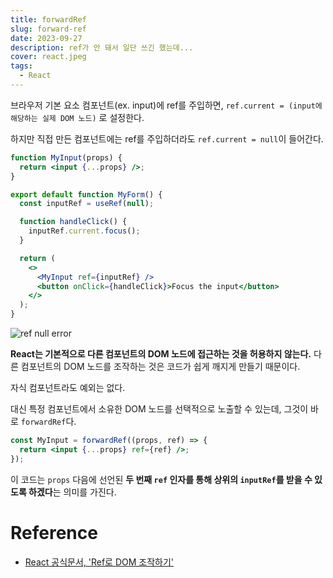 ```yaml
---
title: forwardRef
slug: forward-ref
date: 2023-09-27
description: ref가 안 돼서 일단 쓰긴 했는데...
cover: react.jpeg
tags:
  - React
---
```


브라우저 기본 요소 컴포넌트(ex. input)에 ref를 주입하면, `ref.current = (input에 해당하는 실제 DOM 노드)` 로 설정한다.

하지만 직접 만든 컴포넌트에는 ref를 주입하더라도 `ref.current = null`이 들어간다.

```jsx
function MyInput(props) {
  return <input {...props} />;
}

export default function MyForm() {
  const inputRef = useRef(null);

  function handleClick() {
    inputRef.current.focus();
  }

  return (
    <>
      <MyInput ref={inputRef} />
      <button onClick={handleClick}>Focus the input</button>
    </>
  );
}
```

![ref null error](ref-null-error.png)

**React는 기본적으로 다른 컴포넌트의 DOM 노드에 접근하는 것을 허용하지 않는다.** 다른 컴포넌트의 DOM 노드를 조작하는 것은 코드가 쉽게 깨지게 만들기 때문이다.

자식 컴포넌트라도 예외는 없다.

대신 특정 컴포넌트에서 소유한 DOM 노드를 선택적으로 노출할 수 있는데, 그것이 바로 `forwardRef`다.

```jsx
const MyInput = forwardRef((props, ref) => {
  return <input {...props} ref={ref} />;
});
```

이 코드는 `props` 다음에 선언된 **두 번째 `ref` 인자를 통해 상위의 `inputRef`를 받을 수 있도록 하겠다**는 의미를 가진다.

# Reference

- [React 공식문서, 'Ref로 DOM 조작하기'](https://ko.react.dev/learn/manipulating-the-dom-with-refs#accessing-another-components-dom-nodes)

